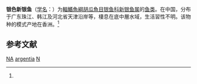 {{Speciesbox
| name = 银色新银鱼
| status = DD
| status_system = IUCN3.1
| image = 
| genus = Neosalanx
| species = argentia
| authority = (Lin, 1932)<ref name='id5416'>{{cite web| url =http://www.bioinfo.cn/db05/BjdwSpecies.php?action=view&id=5416| title =银色新银鱼| work =《中国动物物种编目数据库》| publisher =中国科学院微生物研究所| author =中国科学院动物研究所| accessdate =2009-04-11| deadurl =yes| archiveurl =https://web.archive.org/web/20160305032313/http://www.bioinfo.cn/db05/BjdwSpecies.php?action=view&id=5416| archivedate =2016-03-05}}</ref>
| synonyms = *''Salanx argentea'', Lin, 1932
}}

'''银色新银鱼'''（[[学名|学名]]：{{lang|la|''Neosalanx argentia''}}）为[[輻鰭魚綱|輻鰭魚綱]][[胡瓜魚目|胡瓜魚目]][[银鱼科|银鱼科]][[新银鱼属|新银鱼属]]的[[鱼类|鱼类]]。在中国，分布于广东珠江、韩江及河北省天津沿岸等，棲息在底中層水域，生活習性不明。该物种的模式产地在香洲。<ref name='id5416'/>

== 参考文献 ==
{{reflist}}

{{Wikispecies|Neosalanx argentia}}
{{Taxonbar|from=Q6417976}}

[[Category:IUCN红色名录数据缺乏物种|NA]]
[[Category:新银鱼属|argentia]]
[[Category:1932年描述的魚類|N]]


{{animal-stub}}
